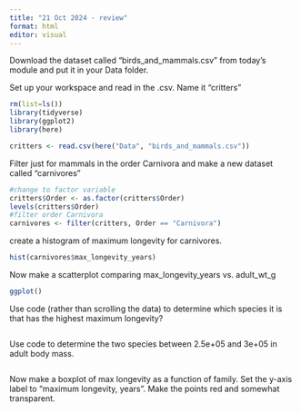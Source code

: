 ```yaml
---
title: "21 Oct 2024 - review"
format: html
editor: visual
---
```


Download the dataset called "birds_and_mammals.csv" from today's module and put it in your Data folder.

Set up your workspace and read in the .csv. Name it "critters"

```r
rm(list=ls())
library(tidyverse)
library(ggplot2)
library(here)

critters <- read.csv(here("Data", "birds_and_mammals.csv"))
```

Filter just for mammals in the order Carnivora and make a new dataset called "carnivores"

```r
#change to factor variable
critters$Order <- as.factor(critters$Order)
levels(critters$Order)
#filter order Carnivora
carnivores <- filter(critters, Order == "Carnivora")
```

create a histogram of maximum longevity for carnivores.

```r
hist(carnivores$max_longevity_years)
```

Now make a scatterplot comparing max_longevity_years vs. adult_wt_g

```r
ggplot()
```

Use code (rather than scrolling the data) to determine which species it is that has the highest maximum longevity?

```r

```

Use code to determine the two species between 2.5e+05 and 3e+05 in adult body mass.

```r

```

Now make a boxplot of max longevity as a function of family. Set the y-axis label to "maximum longevity, years". Make the points red and somewhat transparent.

```r

```
